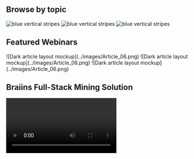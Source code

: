 
## Browse by topic
 
<CardGroup>
  <MiniCard title="Mining Basics" href="#" actionIcon="arrowRight" />
  <MiniCard title="Braiins Insights" href="#" actionIcon="arrowRight" />
  <MiniCard title="Braiins OS+" href="#" actionIcon="arrowRight" />
  <MiniCard title="Farm Proxy" href="#" actionIcon="arrowRight" />
  <MiniCard title="Farm Toolbox" href="#" actionIcon="arrowRight" />
  <MiniCard title="Farm Monitor" href="#" actionIcon="arrowRight" />
  <MiniCard title="Braiins Pool" href="#" actionIcon="arrowRight" />
  <MiniCard title="Tools & Processes" href="#" actionIcon="arrowRight" />
</CardGroup>


<FeatureCard
    color="dark"
    href="/getting-started"
    title="Webinars"
    actionIcon="arrowRight"
    className="homepage-feature"
    >

<ArtDirection>

![blue vertical stripes](../images/blue-stripes-mobile.jpg)
![blue vertical stripes](../images/blue-stripes-tablet.jpg)
![blue vertical stripes](../images/blue-stripes.jpg)

</ArtDirection>

</FeatureCard>

## Featured Webinars
 
<Row>
  <Column colMd={4} colLg={4} noGutterMdLeft>
    <ArticleCard
      title="Farm Proxy: Installation and Configuration"
      readTime="13 minutes"
      href="#">   
     ![Dark article layout mockup](../images/Article_06.png)
    </ArticleCard>

  </Column>
  <Column colMd={4} colLg={4} noGutterMdLeft>
    <ArticleCard
      title="Farm Proxy: Installation and Configuration"
      readTime="13 minutes"
      href="#">
     ![Dark article layout mockup](../images/Article_06.png)
    </ArticleCard>

  </Column>
  <Column colMd={4} colLg={4} noGutterMdLeft>
    <ArticleCard
      title="Farm Proxy: Installation and Configuration"
      readTime="13 minutes"
      href="#">
     ![Dark article layout mockup](../images/Article_06.png)
    </ArticleCard>
  </Column>
</Row>

## Braiins Full-Stack Mining Solution
<Video title="Carbon homepage video" vimeoId="322021187" />

## Have Questions?
Our dev and support teams are always available to help.

<Column colMd={4} colLg={4} noGutterSm>
  <ResourceCard
    subTitle="View our Telegram group"
    actionIcon="arrowRight"
    aspectRatio="2:1"
    href="[https://gatsby-theme-carbon.now.sh](https://t.me/BraiinsOS)">
  </ResourceCard>
  <ResourceCard
    subTitle="Contact Support"
    actionIcon="arrowRight"
    aspectRatio="2:1"
    href="[https://gatsby-theme-carbon.now.sh](https://t.me/BraiinsOS)">
  </ResourceCard>
  <ResourceCard
    subTitle="Give us Feedback and upvote product ideas"
    actionIcon="arrowRight"
    aspectRatio="2:1"
    href="[https://gatsby-theme-carbon.now.sh](https://t.me/BraiinsOS)">
  </ResourceCard>
</Column>
